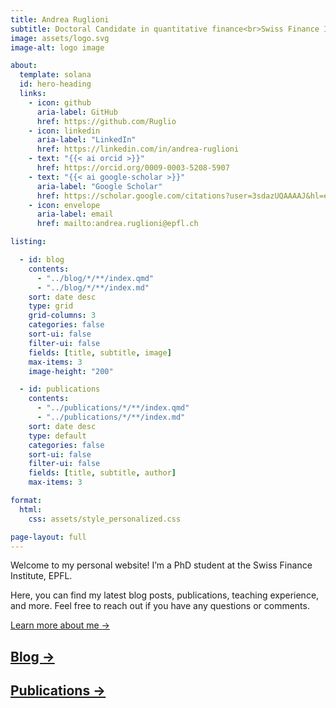 ```yaml
---
title: Andrea Ruglioni
subtitle: Doctoral Candidate in quantitative finance<br>Swiss Finance Institute, EPFL
image: assets/logo.svg
image-alt: logo image

about:
  template: solana
  id: hero-heading
  links:
    - icon: github
      aria-label: GitHub
      href: https://github.com/Ruglio
    - icon: linkedin
      aria-label: "LinkedIn"
      href: https://linkedin.com/in/andrea-ruglioni
    - text: "{{< ai orcid >}}"
      href: https://orcid.org/0009-0003-5208-5907
    - text: "{{< ai google-scholar >}}"
      aria-label: "Google Scholar"
      href: https://scholar.google.com/citations?user=3sdazUQAAAAJ&hl=en
    - icon: envelope
      aria-label: email
      href: mailto:andrea.ruglioni@epfl.ch

listing: 

  - id: blog
    contents: 
      - "../blog/*/**/index.qmd"
      - "../blog/*/**/index.md"
    sort: date desc
    type: grid
    grid-columns: 3
    categories: false
    sort-ui: false
    filter-ui: false
    fields: [title, subtitle, image]
    max-items: 3
    image-height: "200"

  - id: publications
    contents: 
      - "../publications/*/**/index.qmd"
      - "../publications/*/**/index.md"
    sort: date desc
    type: default
    categories: false
    sort-ui: false
    filter-ui: false
    fields: [title, subtitle, author]
    max-items: 3

format:
  html:
    css: assets/style_personalized.css

page-layout: full
---
```




::: {#hero-heading}

Welcome to my personal website! I'm a PhD student at the Swiss Finance Institute, EPFL.

Here, you can find my latest blog posts, publications, teaching experience, and more.
Feel free to reach out if you have any questions or comments.

[Learn more about me &rarr;](/about){.about-links .subtitle}

:::



## [Blog &rarr;](../blog)

::: {#blog}

:::



## [Publications &rarr;](../publications)

::: {#publications}

:::